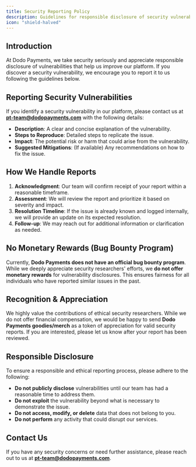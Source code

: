 ```yaml
---
title: Security Reporting Policy
description: Guidelines for responsible disclosure of security vulnerabilities at Dodo Payments.
icon: "shield-halved"
---
```


## Introduction

At Dodo Payments, we take security seriously and appreciate responsible disclosure of vulnerabilities that help us improve our platform. If you discover a security vulnerability, we encourage you to report it to us following the guidelines below.

## Reporting Security Vulnerabilities

If you identify a security vulnerability in our platform, please contact us at **[pt-team@dodopayments.com](mailto:pt-team@dodopayments.com)** with the following details:

- **Description**: A clear and concise explanation of the vulnerability.
- **Steps to Reproduce**: Detailed steps to replicate the issue.
- **Impact**: The potential risk or harm that could arise from the vulnerability.
- **Suggested Mitigations**: (If available) Any recommendations on how to fix the issue.

## How We Handle Reports

1. **Acknowledgment**: Our team will confirm receipt of your report within a reasonable timeframe.
2. **Assessment**: We will review the report and prioritize it based on severity and impact.
3. **Resolution Timeline**: If the issue is already known and logged internally, we will provide an update on its expected resolution.
4. **Follow-up**: We may reach out for additional information or clarification as needed.

## No Monetary Rewards (Bug Bounty Program)

Currently, **Dodo Payments does not have an official bug bounty program**. While we deeply appreciate security researchers' efforts, we **do not offer monetary rewards** for vulnerability disclosures. This ensures fairness for all individuals who have reported similar issues in the past.

## Recognition & Appreciation

We highly value the contributions of ethical security researchers. While we do not offer financial compensation, we would be happy to send **Dodo Payments goodies/merch** as a token of appreciation for valid security reports. If you are interested, please let us know after your report has been reviewed.

## Responsible Disclosure

To ensure a responsible and ethical reporting process, please adhere to the following:

- **Do not publicly disclose** vulnerabilities until our team has had a reasonable time to address them.
- **Do not exploit** the vulnerability beyond what is necessary to demonstrate the issue.
- **Do not access, modify, or delete** data that does not belong to you.
- **Do not perform** any activity that could disrupt our services.

## Contact Us

If you have any security concerns or need further assistance, please reach out to us at **[pt-team@dodopayments.com](mailto:pt-team@dodopayments.com)**.